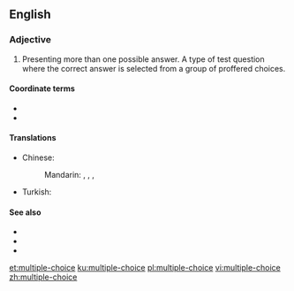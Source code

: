 ==English==

===Adjective===
{{wikipedia|dab=Multiple-choice|lang=en}}
{{en-adj|head=[[multiple]]-[[choice]]|-}}

# Presenting more than one possible answer. A type of test question where the correct answer is selected from a group of proffered choices.

====Coordinate terms====
* {{l|en|true-false}}
* {{l|en|open-ended}}

====Translations====
{{trans-top}}
* Chinese:
*: Mandarin: {{t|cmn|多選}}, {{t|cmn|多选|tr=duōxuǎn}}, {{t+|cmn|複選}}, {{t+|cmn|复选|tr=fùxuǎn}}
* Turkish: {{t|tr|çoktan seçmeli}}
{{trans-mid}}
{{trans-bottom}}

====See also====
* {{l|en|polar question}}
* {{l|en|yes-no question}}
* {{l|en|closed question}}

[[et:multiple-choice]]
[[ku:multiple-choice]]
[[pl:multiple-choice]]
[[vi:multiple-choice]]
[[zh:multiple-choice]]